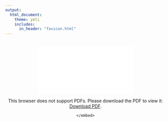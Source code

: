 ```yaml
---
output: 
  html_document:
    theme: yeti
    includes:
      in_header: "favicon.html" 
---
```

<center>
<br>
<object data="/Images/SeanNoahCV2019.pdf" type="application/pdf" >
    <embed src="/Images/SeanNoahCV2019.pdf">
        <p>This browser does not support PDFs. Please download the PDF to view it: <a href="/Images/SeanNoahCVDec2018.pdf">Download PDF</a>.</p>
    </embed>
</object>